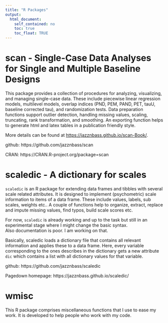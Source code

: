 ```yaml
---
title: "R Packages"
output:  
  html_document:  
    self_contained: no  
    toc: true
    toc_float: TRUE
---
```


# scan - Single-Case Data Analyses for Single and Multiple Baseline Designs

This package provides a collection of procedures for analyzing, visualizing, 
and managing single-case data. These include piecewise linear regression 
models, multilevel models, overlap indices (PND, PEM, PAND, PET, tauU, 
baseline corrected tau), and randomization tests. Data preparation functions 
support outlier detection, handling missing values, scaling, truncating, 
rank transformation, and smoothing. An exporting function helps to generate 
html and latex tables in a publication friendly style.  

More details can be found at <https://jazznbass.github.io/scan-Book/>.

github: https://github.com/jazznbass/scan

CRAN: https://CRAN.R-project.org/package=scan

# scaledic - A dictionary for scales

`scaledic` is an R package for extending data frames and tibbles with several scale related attributes. It is designed to implement (psychometric) scale information to items of a data frame. 
These include values, labels, sub scales, weights etc.. A couple of functions help to organize, extract, replace and impute missing values, find typos, build scale scores etc.

For now, `scaledic` is already working and up to the task but still in an experimental stage where I might change the basic syntax.  
Also documentation is poor. I am working on that.

Basically, scaledic loads a dictionary file that contains all relevant information and applies these to a data frame. Here, every variable corresponding to the ones describes in the dictionary gets a new attribute `dic` which contains a list with all dictionary values for that variable.  

github: https://github.com/jazznbass/scaledic

Pagedown homepage: https://jazznbass.github.io/scaledic/

# wmisc

This R package comprises miscellaneous functions that I use to ease my work.
It is developed to help people who work with my code.


